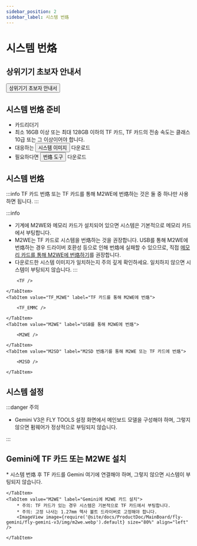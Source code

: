 ```yaml
---
sidebar_position: 2
sidebar_label: 시스템 번烙
---
```



# 시스템 번烙

## 상위기기 초보자 안내서

<Button variant="contained" disableElevation href="/docs/DebugDoc/baodian/host/">상위기기 초보자 안내서</Button>

## 시스템 번烙 준비

* 카드리더기
* 최소 16GB 이상 또는 최대 128GB 이하의 TF 카드, TF 카드의 전송 속도는 클래스 10급 또는 그 이상이어야 합니다.
* 대응하는 <Button variant="contained" disableElevation href="/docs/ResDownload/system-img/fly-Gemini">시스템 이미지</Button> 다운로드
* 필요하다면 <Button variant="contained" disableElevation href="/docs/ResDownload/auxiliary_software/">번烙 도구</Button> 다운로드

## 시스템 번烙

:::info
TF 카드 번烙 또는 TF 카드를 통해 M2WE에 번烙하는 것은 둘 중 하나만 사용하면 됩니다.
:::

:::info
* 기계에 M2WE와 메모리 카드가 설치되어 있으면 시스템은 기본적으로 메모리 카드에서 부팅합니다.
* M2WE는 TF 카드로 시스템을 번烙하는 것을 권장합니다. USB를 통해 M2WE에 번烙하는 경우 드라이버 호환성 등으로 인해 번烙에 실패할 수 있으므로, 직접 [메모리 카드를 통해 M2WE에 번烙하기](https://mellow-next.klipper.cn/docs/ProductDoc/SBC/fly-pi-v2/fly-os)를 권장합니다.
* 다운로드한 시스템 이미지가 일치하는지 주의 깊게 확인하세요. 일치하지 않으면 시스템이 부팅되지 않습니다.
:::

<Tabs>
    <TabItem value="TF" label="TF 카드에 번烙" default>
        
        <TF />
        
    </TabItem>
    <TabItem value="TF_M2WE" label="TF 카드를 통해 M2WE에 번烙">
        
        <TF_EMMC />

    </TabItem>
    <TabItem value="M2WE" label="USB를 통해 M2WE에 번烙">
        
        <M2WE />

    </TabItem>
    <TabItem value="M2SD" label="M2SD 번烙기를 통해 M2WE 또는 TF 카드에 번烙">
        
        <M2SD />

    </TabItem>
</Tabs>

## 시스템 설정

<CONFIG />

:::danger 주의

* Gemini V3은 FLY TOOLS 설정 화면에서 메인보드 모델을 구성해야 하며, 그렇지 않으면 펌웨어가 정상적으로 부팅되지 않습니다.

:::

## Gemini에 TF 카드 또는 M2WE 설치

<Tabs>
    <TabItem value="TF" label="Gemini에 TF 카드 설치" default>
        * 시스템 번烙 후 TF 카드를 Gemini 여기에 연결해야 하며, 그렇지 않으면 시스템이 부팅되지 않습니다.
        <ImageView image={require('@site/docs/ProductDoc/MainBoard/fly-gemini/fly-gemini-v3/img/tf.webp').default} size="80%" align="left" />  

    </TabItem>
    <TabItem value="M2WE" label="Gemini에 M2WE 카드 설치">
        * 주의: TF 카드가 있는 경우 시스템은 기본적으로 TF 카드에서 부팅합니다.
        * 주의: 고정 나사는 1.27mm 헥사 볼트 드라이버로 고정해야 합니다.
        <ImageView image={require('@site/docs/ProductDoc/MainBoard/fly-gemini/fly-gemini-v3/img/m2we.webp').default} size="80%" align="left" />  

    </TabItem>
</Tabs>
